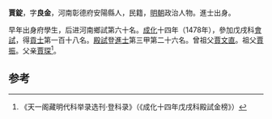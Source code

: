 '''賈錠'''，字'''良金'''，河南彰德府安陽縣人，民籍，[[明朝|明朝]]政治人物。進士出身。

早年出身府學生，后进河南鄉試第六十名。[[成化|成化]]十四年（1478年），參加戊戌科[[會試|會試]]，得[[貢士|貢士]]第一百十八名。[[殿試|殿試]]登[[進士|進士]]第三甲第二十六名。曾祖父[[賈文直|賈文直]]。祖父[[賈振|賈振]]。父亲[[賈琛|賈琛]]<ref>《天一阁藏明代科举录选刊·登科录》（《成化十四年戊戌科殿試金榜》）</ref>。

==参考==
{{reflist}}
{{明朝人物小作品}}
{{成化十四年戊戌科殿試金榜}}